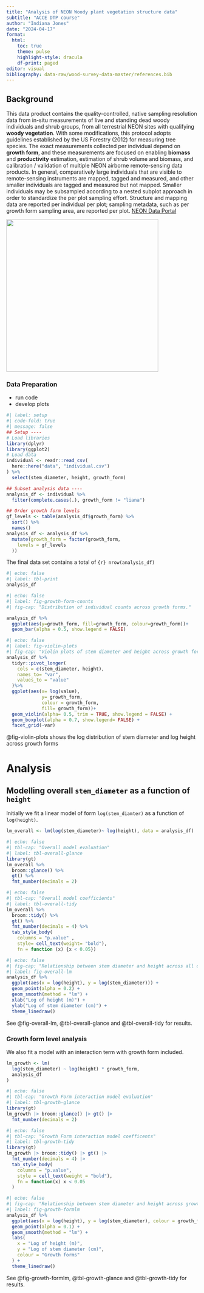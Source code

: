 ```yaml
---
title: "Analysis of NEON Woody plant vegetation structure data"
subtitle: "ACCE DTP course"
author: "Indiana Jones"
date: "2024-04-17"
format: 
  html:
    toc: true
    theme: pulse
    highlight-style: dracula
    df-print: paged
editor: visual
bibliography: data-raw/wood-survey-data-master/references.bib
---
```


## Background

This data product contains the quality-controlled, native sampling resolution data from in-situ measurements of live and standing dead woody individuals and shrub groups, from all terrestrial NEON sites with qualifying **woody vegetation**. With some modifications, this protocol adopts guidelines established by the US Forestry (2012) for measuring tree species. The exact measurements collected per individual depend on **growth form**, and these measurements are focused on enabling **biomass** and **productivity** estimation, estimation of shrub volume and biomass, and calibration / validation of multiple NEON airborne remote-sensing data products. In general, comparatively large individuals that are visible to remote-sensing instruments are mapped, tagged and measured, and other smaller individuals are tagged and measured but not mapped. Smaller individuals may be subsampled according to a nested subplot approach in order to standardize the per plot sampling effort. Structure and mapping data are reported per individual per plot; sampling metadata, such as per growth form sampling area, are reported per plot. [NEON Data Portal](https://data.neonscience.org/data-products/DP1.10098.001)

![](data-raw/wood-survey-data-master/neon-logo.png){width="400"}

### Data Preparation

-   run code
-   develop plots

```r
#| label: setup
#| code-fold: true
#| message: false
## Setup ----
# Load libraries
library(dplyr)
library(ggplot2)
# Load data
individual <- readr::read_csv(
  here::here("data", "individual.csv")
) %>%
  select(stem_diameter, height, growth_form)

## Subset analysis data ----
analysis_df <- individual %>%
  filter(complete.cases(.), growth_form != "liana")

## Order growth form levels
gf_levels <- table(analysis_df$growth_form) %>%
  sort() %>%
  names()
analysis_df <- analysis_df %>%
  mutate(growth_form = factor(growth_form,
    levels = gf_levels
  ))

```

The final data set contains a total of `{r} nrow(analysis_df)`

```r
#| echo: false
#| label: tbl-print
analysis_df
```

```r
#| echo: false
#| label: fig-growth-form-counts
#| fig-cap: "Distribution of individual counts across growth forms."

analysis_df %>%
  ggplot(aes(y=growth_form, fill=growth_form, colour=growth_form))+
  geom_bar(alpha = 0.5, show.legend = FALSE)

```

```r
#| echo: false
#| label: fig-violin-plots
#| fig-cap: "Violin plots of stem diameter and height across growth forms."
analysis_df %>%
  tidyr::pivot_longer(
    cols = c(stem_diameter, height),
    names_to= "var",
    values_to = "value"
  )%>%
  ggplot(aes(x= log(value),
             y= growth_form,
             colour = growth_form,
             fill= growth_form))+
  geom_violin(alpha= 0.5, trim = TRUE, show.legend = FALSE) +
  geom_boxplot(alpha = 0.7, show.legend= FALSE) +
  facet_grid(~var)
```

@fig-violin-plots shows the log distribution of stem diameter and log height across growth forms

# Analysis

## Modelling overall `stem_diameter` as a function of `height`

Initially we fit a linear model of form `log(stem_diamter)` as a function of `log(height)`.

```r
lm_overall <- lm(log(stem_diameter)~ log(height), data = analysis_df)
```

```r
#| echo: false
#| tbl-cap: "Overall model evaluation"
#| label: tbl-overall-glance
library(gt)
lm_overall %>%
  broom::glance() %>%
  gt() %>%
  fmt_number(decimals = 2)
```

```r
#| echo: false
#| tbl-cap: "Overall model coefficients"
#| label: tbl-overall-tidy
lm_overall %>%
  broom::tidy() %>%
  gt() %>%
  fmt_number(decimals = 4) %>%
  tab_style_body(
    columns = "p.value" ,
    style= cell_text(weight= "bold"),
    fn = function (x) {x < 0.05})
```

```r
#| echo: false
#| fig-cap: "Relationship between stem diameter and height across all data."
#| label: fig-overall-lm
analysis_df %>%
  ggplot(aes(x = log(height), y = log(stem_diameter))) +
  geom_point(alpha = 0.2) +
  geom_smooth(method = "lm") +
  xlab("Log of height (m)") +
  ylab("Log of stem diameter (cm)") +
  theme_linedraw()

```

See @fig-overall-lm, @tbl-overall-glance and @tbl-overall-tidy for results.

### Growth form level analysis

We also fit a model with an interaction term with growth form included.

```r
lm_growth <- lm(
  log(stem_diameter) ~ log(height) * growth_form,
  analysis_df
)
```

```r
#| echo: false
#| tbl-cap: "Growth Form interaction model evaluation"
#| label: tbl-growth-glance
library(gt)
lm_growth |> broom::glance() |> gt() |>
  fmt_number(decimals = 2)
```

```r
#| echo: false
#| tbl-cap: "Growth Form interaction model coefficents"
#| label: tbl-growth-tidy
library(gt)
lm_growth |> broom::tidy() |> gt() |>
  fmt_number(decimals = 4) |>
  tab_style_body(
    columns = "p.value",
    style = cell_text(weight = "bold"),
    fn = function(x) x < 0.05
  )
```

```r
#| echo: false
#| fig-cap: "Relationship between stem diameter and height across growth forms."
#| label: fig-growth-formlm
analysis_df %>%
  ggplot(aes(x = log(height), y = log(stem_diameter), colour = growth_form)) +
  geom_point(alpha = 0.1) +
  geom_smooth(method = "lm") +
  labs(
    x = "Log of height (m)",
    y = "Log of stem diameter (cm)",
    colour = "Growth forms"
  ) +
  theme_linedraw()
```

See @fig-growth-formlm, @tbl-growth-glance and @tbl-growth-tidy for results.
